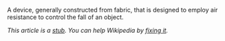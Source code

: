 A device, generally constructed from fabric, that is designed to employ air resistance to control the fall of an object.

''This article is a [[Wikipedia:The perfect stub article|stub]]. You can help Wikipedia by [[Wikipedia:Find or fix a stub|fixing it]].''